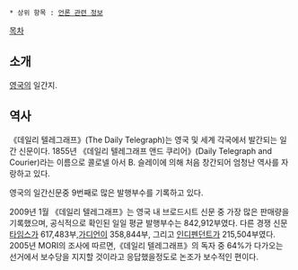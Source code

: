  * 상위 항목 : [[언론 관련 정보]]
[[목차]]
== 소개 ==
[[영국]]의 일간지.

== 역사 ==
《데일리 텔레그래프》(The Daily Telegraph)는 영국 및 세계 각국에서 발간되는 일간 신문이다. 1855년 《데일리 텔레그래프 앤드 쿠리어》(Daily Telegraph and Courier)라는 이름으로 콜로넬 아서 B. 슬레이에 의해 처음 창간되어 엄청난 역사를 자랑하고 있다. 

영국의 일간신문중 9번째로 많은 발행부수를 기록하고 있다.

2009년 1월 《데일리 텔레그래프》는 영국 내 브로드시트 신문 중 가장 많은 판매량을 기록했으며, 공식적으로 확인된 일일 평균 발행부수는 842,912부였다. 다른 경쟁 신문 [[타임스]]가 617,483부,[[가디언]]이 358,844부, 그리고 [[인디펜던트]]가 215,504부였다. 2005년 MORI의 조사에 따르면,《데일리 텔레그래프》의 독자 중 64%가 다가오는 선거에서 보수당을 지지할 것이라고 응답했을정도로 논조가 보수적인 편이다.
